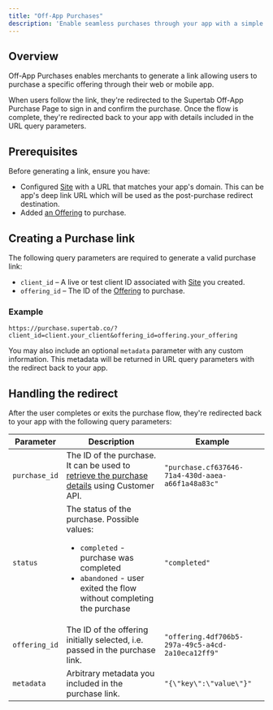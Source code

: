 ```yaml
---
title: "Off-App Purchases"
description: 'Enable seamless purchases through your app with a simple redirect flow.'
---
```


## Overview

Off-App Purchases enables merchants to generate a link allowing users to purchase a specific offering through their web or mobile app.

When users follow the link, they're redirected to the Supertab Off-App Purchase Page to sign in and confirm the purchase. Once the flow is complete, they're redirected back to your app with details included in the URL query parameters.

## Prerequisites

Before generating a link, ensure you have:

- Configured <a href="/supertab-experiences/sites">Site</a> with a URL that matches your app's domain. This can be app's deep link URL which will be used as the post-purchase redirect destination.
- Added <a href="/supertab-experiences/products-offerings-pricing">an Offering</a> to purchase.

## Creating a Purchase link

The following query parameters are required to generate a valid purchase link:

- `client_id` – A live or test client ID associated with <a href="/supertab-experiences/sites">Site</a> you created.
- `offering_id` – The ID of the <a href="/supertab-experiences/offerings">Offering</a> to purchase.

### Example

```
https://purchase.supertab.co/?client_id=client.your_client&offering_id=offering.your_offering
```

You may also include an optional `metadata` parameter with any custom information. This metadata will be returned in URL query parameters with the redirect back to your app.

## Handling the redirect

After the user completes or exits the purchase flow, they're redirected back to your app with the following query parameters:

| Parameter | Description | Example |
| --------- | ----------- | ------- |
| `purchase_id` | The ID of the purchase. It can be used to <a href="/customer-api/endpoints/retrieve-a-purchase">retrieve the purchase details</a> using Customer API. | `"purchase.cf637646-71a4-430d-aaea-a66f1a48a83c"` |
| `status` | The status of the purchase. Possible values:<ul><li>`completed` - purchase was completed</li><li>`abandoned` - user exited the flow without completing the purchase</li></ul> | `"completed"` |
| `offering_id` | The ID of the offering initially selected, i.e. passed in the purchase link. | `"offering.4df706b5-297a-49c5-a4cd-2a10eca12ff9"` |
| `metadata` | Arbitrary metadata you included in the purchase link. | `"{\"key\":\"value\"}"` |
